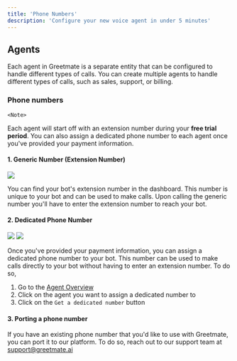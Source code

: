 ```yaml
---
title: 'Phone Numbers'
description: 'Configure your new voice agent in under 5 minutes'
---
```


## Agents

Each agent in Greetmate is a separate entity that can be configured to handle different types of calls. You can create multiple agents to handle different types of calls, such as sales, support, or billing.

### Phone numbers
    <Note>
Each agent will start off with an extension number during your <b>free trial period</b>. You can also assign a dedicated phone number to each agent once you've provided your payment information.
</Note>

#### 1. Generic Number (Extension Number)
<Card>
    <img src="/images/content/generic.jpeg"/>
</Card>

You can find your bot's extension number in the dashboard. This number is unique to your bot and can be used to make calls. Upon calling the generic number you'll have to enter the extension number to reach your bot.

#### 2. Dedicated Phone Number
<Card>
    <img src="/images/content/payment.jpeg"/>
    <img src="/images/content/dedicated.jpg"/>
</Card>

Once you've provided your payment information, you can assign a dedicated phone number to your bot. This number can be used to make calls directly to your bot without having to enter an extension number.
To do so,
1. Go to the [Agent Overview](https://www.greetmate.ai/bot/settings)
2. Click on the agent you want to assign a dedicated number to
3. Click on the `Get a dedicated number` button

#### 3. Porting a phone number

If you have an existing phone number that you'd like to use with Greetmate, you can port it to our platform. To do so, reach out to our support team at support@greetmate.ai